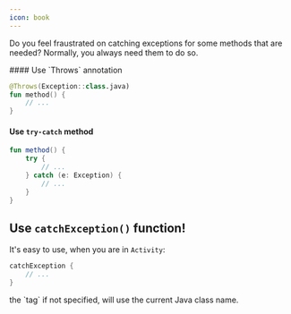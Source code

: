 ```yaml
---
icon: book
---
```


Do you feel fraustrated on catching exceptions for some methods that are needed? Normally, you always need them to do so.

<Accordion title="Legacy methods">
#### Use `Throws` annotation

```kt
@Throws(Exception::class.java)
fun method() {
    // ...
}
```

#### Use `try-catch` method
```kt
fun method() {
    try {
        // ...
    } catch (e: Exception) {
        // ...
    }
}
```
</Accordion>

## Use `catchException()` function!

It's easy to use, when you are in `Activity`:

```kt
catchException {
    // ...
}
```

<Note>
the `tag` if not specified, will use the current Java class name.
</Note>